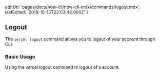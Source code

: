 
  editUrl: 'pages/docs/now-cli/now-cli-mdx/commands/logout.mdx',
  lastEdited: '2019-10-15T22:03:42.000Z'
}

## Logout

The `vercel logout` command allows you to logout of your <OrgName /> account through <ProductShortName /> CLI.

### Basic Usage

<Snippet dark text="vercel logout" />
<Caption>Using the <InlineCode>vercel logout</InlineCode> command to logout of a <OrgName /> account.</Caption>

